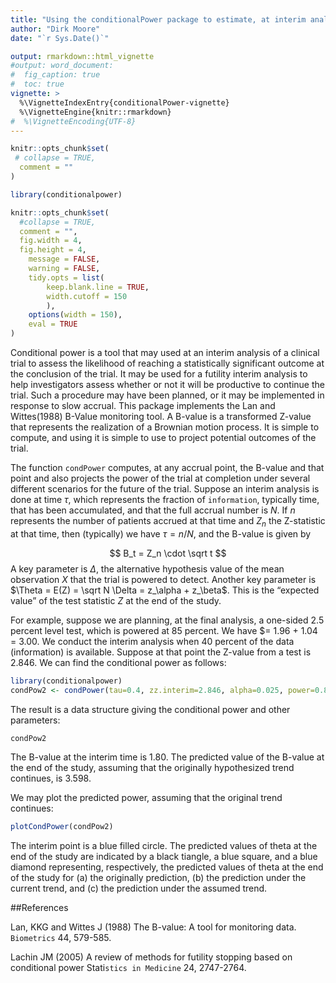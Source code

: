 ```yaml
---
title: "Using the conditionalPower package to estimate, at interim analysis, the probability of a successful outcome of a clinical trial"
author: "Dirk Moore"
date: "`r Sys.Date()`"

output: rmarkdown::html_vignette
#output: word_document:
#  fig_caption: true
#  toc: true
vignette: >
  %\VignetteIndexEntry{conditionalPower-vignette}
  %\VignetteEngine{knitr::rmarkdown}
#  %\VignetteEncoding{UTF-8}
---
```


```r
knitr::opts_chunk$set(
 # collapse = TRUE,
  comment = ""
)
```


```r
library(conditionalpower)

knitr::opts_chunk$set(
  #collapse = TRUE,
  comment = "",
  fig.width = 4,
  fig.height = 4,
	message = FALSE,
	warning = FALSE,
	tidy.opts = list(
		keep.blank.line = TRUE,
		width.cutoff = 150
		),
	options(width = 150),
	eval = TRUE
)
```

Conditional power is a tool that may used at an interim analysis  of a clinical trial to assess the likelihood of reaching a statistically significant outcome at the conclusion of the trial. It may be used for a futility interim analysis to help investigators assess whether or not it will be productive to continue the trial. Such a procedure may have been planned, or it may be implemented in response to slow accrual. This package implements the Lan and Wittes(1988) B-Value monitoring tool. A B-value is a transformed Z-value that represents the realization of a Brownian motion process. It is simple to compute, and using it is simple to use to project potential outcomes of the trial.

The function `condPower` computes, at any accrual point, the B-value and that point and also projects the power of the trial at completion under several different scenarios for the future of the trial. Suppose an interim analysis is done at time $\tau$, which represents the fraction of `information`, typically time, that has been accumulated, and that the full accrual number is $N$. If $n$ represents the number of patients accrued at that time and $Z_n$ the Z-statistic at that time, then (typically) we have $\tau = n/N$, and the B-value is given by

$$ B_t = Z_n \cdot \sqrt t $$
A key parameter is $\Delta$, the alternative hypothesis value of the mean observation $X$ that the trial is powered to detect. Another key parameter is $\Theta = E(Z) = \sqrt N \Delta = z_\alpha + z_\beta$. This is the "expected value" of the test statistic $Z$ at the end of the study. 

For example, suppose we are planning, at the final analysis, a one-sided 2.5 percent level test, which is powered at 85 percent. We have $\Theta = 1.96 + 1.04 = 3.00. We conduct the interim analysis when 40 percent of the data (information) is available. Suppose at that point the Z-value from a test is 2.846. We can find the conditional power as follows:

```r
library(conditionalpower)
condPow2 <- condPower(tau=0.4, zz.interim=2.846, alpha=0.025, power=0.85)
```

The result is a data structure giving the conditional power and other parameters:

```r
condPow2
```
The B-value at the interim time is 1.80. The predicted value of the B-value at the end of the study, assuming that the originally hypothesized trend continues, is 3.598.

We may plot the predicted power, assuming that the original trend continues:

```r
plotCondPower(condPow2)
```

The interim point is a blue filled circle. The predicted values of theta at the end of the study are indicated by a black tiangle, a blue square, and a blue diamond representing, respectively, the predicted values of theta at the end of the study for (a) the originally prediction, (b) the prediction under the current trend, and (c) the prediction under the assumed trend.

##References

Lan, KKG and Wittes J (1988) The B-value: A tool for monitoring data. `Biometrics` 44, 579-585.

Lachin JM (2005) A review of methods for futility stopping based on conditional power Stati`stics in Medicine` 24, 2747-2764.

